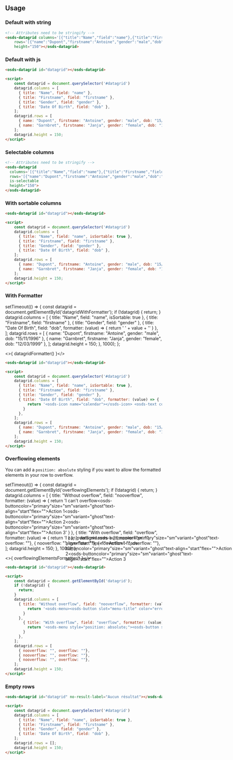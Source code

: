 <GenericStyle />

## Usage

### Default with string
<osds-datagrid columns='[{"title":"Name","field":"name"},{"title":"Firstname","field":"firstname"},{"title":"Gender","field":"gender"},{"title":"Date Of Birth","field":"dob"}]'
    rows='[{"name":"Dupont","firstname":"Antoine","gender":"male","dob":"15/11/1996"},{"name":"Garnbret","firstname":"Janja","gender":"female","dob":"12/03/1999"}]'
    height="150"></osds-datagrid>

```html
<!-- Attributes need to be stringify -->
<osds-datagrid columns='[{"title":"Name","field":"name"},{"title":"Firstname","field":"firstname"},{"title":"Gender","field":"gender"},{"title":"Date Of Birth","field":"dob"}]'
    rows='[{"name":"Dupont","firstname":"Antoine","gender":"male","dob":"15/11/1996"},{"name":"Garnbret","firstname":"Janja","gender":"female","dob":"12/03/1999"}]'
    height="150"></osds-datagrid>
```

### Default with js
<osds-datagrid columns='[{"title":"Name","field":"name"},{"title":"Firstname","field":"firstname"},{"title":"Gender","field":"gender"},{"title":"Date Of Birth","field":"dob"}]'
    rows='[{"name":"Dupont","firstname":"Antoine","gender":"male","dob":"15/11/1996"},{"name":"Garnbret","firstname":"Janja","gender":"female","dob":"12/03/1999"}]'
    height="150"></osds-datagrid>

```html
<osds-datagrid id="datagrid"></osds-datagrid>

<script>
    const datagrid = document.querySelector('#datagrid')
    datagrid.columns = [
      { title: "Name", field: "name" },
      { title: "Firstname", field: "firstname" },
      { title: "Gender", field: "gender" },
      { title: "Date Of Birth", field: "dob" },
    ];
    datagrid.rows = [
      { name: "Dupont", firstname: "Antoine", gender: "male", dob: "15/11/1996" },
      { name: "Garnbret", firstname: "Janja", gender: "female", dob: "12/03/1999" },
    ];
    datagrid.height = 150;
</script>
```

### Selectable columns
<osds-datagrid
  columns='[{"title":"Name","field":"name"},{"title":"Firstname","field":"firstname"},{"title":"Gender","field":"gender"},{"title":"Date Of Birth","field":"dob"}]'
  rows='[{"name":"Dupont","firstname":"Antoine","gender":"male","dob":"15/11/1996"},{"name":"Garnbret","firstname":"Janja","gender":"female","dob":"12/03/1999"}]'
  is-selectable
  height="150">
  </osds-datagrid>

```html
<!-- Attributes need to be stringify -->
<osds-datagrid
  columns='[{"title":"Name","field":"name"},{"title":"Firstname","field":"firstname"},{"title":"Gender","field":"gender"},{"title":"Date Of Birth","field":"dob"}]'
  rows='[{"name":"Dupont","firstname":"Antoine","gender":"male","dob":"15/11/1996"},{"name":"Garnbret","firstname":"Janja","gender":"female","dob":"12/03/1999"}]'
  is-selectable
  height="150">
</osds-datagrid>
```

### With sortable columns
<osds-datagrid
  columns='[{"title":"Name","field":"name", "isSortable": true},{"title":"Firstname","field":"firstname"},{"title":"Gender","field":"gender"},{"title":"Date Of Birth","field":"dob"}]'
  rows='[{"name":"Dupont","firstname":"Antoine","gender":"male","dob":"15/11/1996"},{"name":"Garnbret","firstname":"Janja","gender":"female","dob":"12/03/1999"}]'
  height="150">
</osds-datagrid>

```html
<osds-datagrid id="datagrid"></osds-datagrid>

<script>
    const datagrid = document.querySelector('#datagrid')
    datagrid.columns = [
      { title: "Name", field: "name", isSortable: true },
      { title: "Firstname", field: "firstname" },
      { title: "Gender", field: "gender" },
      { title: "Date Of Birth", field: "dob" },
    ];
    datagrid.rows = [
      { name: "Dupont", firstname: "Antoine", gender: "male", dob: "15/11/1996" },
      { name: "Garnbret", firstname: "Janja", gender: "female", dob: "12/03/1999" },
    ];
    datagrid.height = 150;
</script>
```

### With Formatter

  setTimeout(() => {
    const datagrid = document.getElementById('datagridWithFormatter');
    if (!datagrid) {
      return;
    }
    datagrid.columns = [
      { title: "Name", field: "name", isSortable: true },
      { title: "Firstname", field: "firstname" },
      { title: "Gender", field: "gender" },
      { title: "Date Of Birth", field: "dob", formatter: (value) => {
          return '<osds-icon name="calendar"></osds-icon> <osds-text color="text" size="400">' + value + '</osds-text>'
        }
      },
    ];
    datagrid.rows = [
      { name: "Dupont", firstname: "Antoine", gender: "male", dob: "15/11/1996" },
      { name: "Garnbret", firstname: "Janja", gender: "female", dob: "12/03/1999" },
    ];
    datagrid.height = 150;
  }, 1000);
};

<osds-datagrid id="datagridWithFormatter">
</osds-datagrid>

<>{ datagridFormatter() }</>

```html
<osds-datagrid id="datagrid"></osds-datagrid>

<script>
    const datagrid = document.querySelector('#datagrid')
    datagrid.columns = [
      { title: "Name", field: "name", isSortable: true },
      { title: "Firstname", field: "firstname" },
      { title: "Gender", field: "gender" },
      { title: "Date Of Birth", field: "dob", formatter: (value) => {
          return '<osds-icon name="calendar"></osds-icon> <osds-text color="text" size="400"> ' + value + '</osds-text>'
        }
      },
    ];
    datagrid.rows = [
      { name: "Dupont", firstname: "Antoine", gender: "male", dob: "15/11/1996" },
      { name: "Garnbret", firstname: "Janja", gender: "female", dob: "12/03/1999" },
    ];
    datagrid.height = 150;
</script>
```


### Overflowing elements

You can add a `position: absolute` styling if you want to allow the formatted elements in your row to overflow.

  setTimeout(() => {
    const datagrid = document.getElementById('overflowingElements');
    if (!datagrid) {
      return;
    }
    datagrid.columns = [
      { title: "Without overflow", field: "nooverflow", formatter: (value) => {
          return '<osds-menu><osds-button slot="menu-title" color="error" variant="stroked">I can&apos;t overflow<osds-icon color="error" name="close" size="xs"></osds-icon></osds-button><osds-menu-item><osds-buttoncolor="primary"size="sm"variant="ghost"text-align="start"flex=""><span>Action 1</span></osds-button></osds-menu-item><osds-menu-item><osds-buttoncolor="primary"size="sm"variant="ghost"text-align="start"flex=""><span>Action 2</span></osds-button></osds-menu-item><osds-menu-item><osds-buttoncolor="primary"size="sm"variant="ghost"text-align="start"flex=""><span>Action 3</span></osds-button></osds-menu-item></osds-menu>'
        }
      },
        { title: "With overflow", field: "overflow", formatter: (value) => {
          return '<osds-menu style="position: absolute;"><osds-button slot="menu-title" color="primary" variant="stroked">I can overflow<osds-icon color="primary" name="ok" size="xs"></osds-icon></osds-button><osds-menu-item><osds-buttoncolor="primary"size="sm"variant="ghost"text-align="start"flex=""><span>Action 1</span></osds-button></osds-menu-item><osds-menu-item><osds-buttoncolor="primary"size="sm"variant="ghost"text-align="start"flex=""><span>Action 2</span></osds-button></osds-menu-item><osds-menu-item><osds-buttoncolor="primary"size="sm"variant="ghost"text-align="start"flex=""><span>Action 3</span></osds-button></osds-menu-item></osds-menu>'
        }
      },
    ];
    datagrid.rows = [
      { nooverflow: "", overflow: ""},
      { nooverflow: "", overflow: ""},
      { nooverflow: "", overflow: ""},
    ];
    datagrid.height = 150;
  }, 1000);
};

<osds-datagrid id="overflowingElements">
</osds-datagrid>

<>{ overflowingElementsFormatter() }</>

```html
<osds-datagrid id="datagrid"></osds-datagrid>

<script>
    const datagrid = document.getElementById('datagrid');
    if (!datagrid) {
      return;
    }
    datagrid.columns = [
      { title: "Without overflow", field: "nooverflow", formatter: (value) => {
          return '<osds-menu><osds-button slot="menu-title" color="error" variant="stroked">I can&apos;t overflow<osds-icon color="error" name="close" size="xs"></osds-icon></osds-button><osds-menu-item><osds-buttoncolor="primary"size="sm"variant="ghost"text-align="start"flex=""><span>Action 1</span></osds-button></osds-menu-item><osds-menu-item><osds-buttoncolor="primary"size="sm"variant="ghost"text-align="start"flex=""><span>Action 2</span></osds-button></osds-menu-item><osds-menu-item><osds-buttoncolor="primary"size="sm"variant="ghost"text-align="start"flex=""><span>Action 3</span></osds-button></osds-menu-item></osds-menu>'
        }
      },
        { title: "With overflow", field: "overflow", formatter: (value) => {
          return '<osds-menu style="position: absolute;"><osds-button slot="menu-title" color="primary" variant="stroked">I can overflow<osds-icon color="primary" name="ok" size="xs"></osds-icon></osds-button><osds-menu-item><osds-buttoncolor="primary"size="sm"variant="ghost"text-align="start"flex=""><span>Action 1</span></osds-button></osds-menu-item><osds-menu-item><osds-buttoncolor="primary"size="sm"variant="ghost"text-align="start"flex=""><span>Action 2</span></osds-button></osds-menu-item><osds-menu-item><osds-buttoncolor="primary"size="sm"variant="ghost"text-align="start"flex=""><span>Action 3</span></osds-button></osds-menu-item></osds-menu>'
        }
      },
    ];
    datagrid.rows = [
      { nooverflow: "", overflow: ""},
      { nooverflow: "", overflow: ""},
      { nooverflow: "", overflow: ""},
    ];
    datagrid.height = 150;
</script>
```

### Empty rows
<osds-datagrid
  columns='[{"title":"Name","field":"name", "isSortable": true},{"title":"Firstname","field":"firstname"},{"title":"Gender","field":"gender"},{"title":"Date Of Birth","field":"dob"}]'
  rows='[]'
  no-result-label="Aucun résultat"
  height="150">
</osds-datagrid>

```html
<osds-datagrid id="datagrid" no-result-label="Aucun résultat"></osds-datagrid>

<script>
    const datagrid = document.querySelector('#datagrid')
    datagrid.columns = [
      { title: "Name", field: "name", isSortable: true },
      { title: "Firstname", field: "firstname" },
      { title: "Gender", field: "gender" },
      { title: "Date Of Birth", field: "dob" },
    ];
    datagrid.rows = [];
    datagrid.height = 150;
</script>
```